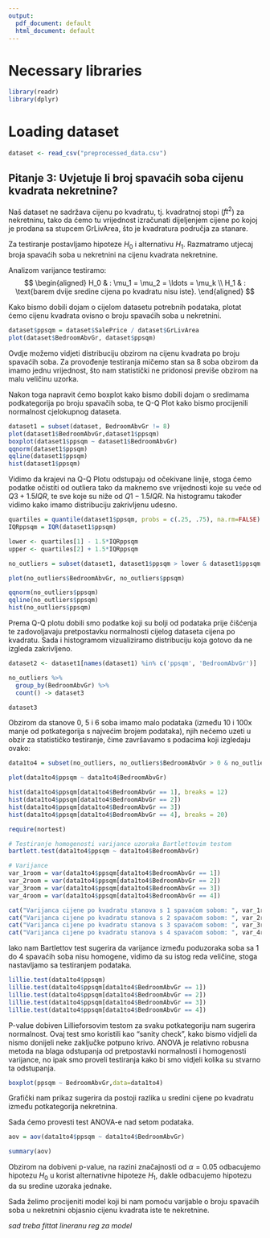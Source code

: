```yaml
---
output:
  pdf_document: default
  html_document: default
---
```

# Necessary libraries

```r
library(readr)
library(dplyr)
```

# Loading dataset

```r
dataset <- read_csv("preprocessed_data.csv")
```

## Pitanje 3: Uvjetuje li broj spavaćih soba cijenu kvadrata nekretnine?
Naš dataset ne sadržava cijenu po kvadratu, tj. kvadratnoj stopi ($ft^2$) za nekretninu, tako da ćemo tu vrijednost izračunati dijeljenjem cijene po kojoj je prodana sa stupcem GrLivArea, što je kvadratura područja za stanare.

Za testiranje postavljamo hipoteze $H_0$ i alternativu $H_1$. Razmatramo utjecaj broja spavaćih soba u nekretnini na cijenu kvadrata nekretnine.

Analizom varijance testiramo:
$$ \begin{aligned}
  H_0 & : \mu_1 = \mu_2 = \ldots = \mu_k \\
  H_1 & : \text{barem dvije sredine cijena po kvadratu nisu iste}.
\end{aligned} $$

Kako bismo dobili dojam o cijelom datasetu potrebnih podataka, plotat ćemo cijenu kvadrata ovisno o broju spavaćih soba u nekretnini.

```r
dataset$ppsqm = dataset$SalePrice / dataset$GrLivArea
plot(dataset$BedroomAbvGr, dataset$ppsqm)
```
Ovdje možemo vidjeti distribuciju obzirom na cijenu kvadrata po broju spavaćih soba. Za provođenje testiranja mičemo stan sa 8 soba obzirom da imamo jednu vrijednost, što nam statistički ne pridonosi previše obzirom na malu veličinu uzorka.

Nakon toga napravit ćemo boxplot kako bismo dobili dojam o sredimama podkategorija po broju spavačih soba, te Q-Q Plot kako bismo procijenili normalnost cjelokupnog dataseta.

```r
dataset1 = subset(dataset, BedroomAbvGr != 8)
plot(dataset1$BedroomAbvGr,dataset1$ppsqm)
boxplot(dataset1$ppsqm ~ dataset1$BedroomAbvGr)
qqnorm(dataset1$ppsqm)
qqline(dataset1$ppsqm)
hist(dataset1$ppsqm)
```
Vidimo da krajevi na Q-Q Plotu odstupaju od očekivane linije, stoga ćemo podatke očistiti od outliera tako da maknemo sve vrijednosti koje su veće od $Q3+ 1.5IQR$, te sve koje su niže od $Q1- 1.5IQR$. Na histogramu također vidimo kako imamo distribuciju zakrivljenu udesno.

```r
quartiles = quantile(dataset1$ppsqm, probs = c(.25, .75), na.rm=FALSE)
IQRppsqm = IQR(dataset1$ppsqm)

lower <- quartiles[1] - 1.5*IQRppsqm
upper <- quartiles[2] + 1.5*IQRppsqm

no_outliers = subset(dataset1, dataset1$ppsqm > lower & dataset1$ppsqm < upper)

plot(no_outliers$BedroomAbvGr, no_outliers$ppsqm)

qqnorm(no_outliers$ppsqm)
qqline(no_outliers$ppsqm)
hist(no_outliers$ppsqm)
```
Prema Q-Q plotu dobili smo podatke koji su bolji od podataka prije čišćenja te zadovoljavaju pretpostavku normalnosti cijelog dataseta cijena po kvadratu. Sada i histogramom vizualiziramo distribuciju koja gotovo da ne izgleda zakrivljeno.

```r
dataset2 <- dataset1[names(dataset1) %in% c('ppsqm', 'BedroomAbvGr')]

no_outliers %>%
  group_by(BedroomAbvGr) %>%
  count() -> dataset3

dataset3

```

Obzirom da stanove 0, 5 i 6 soba imamo malo podataka (između 10 i 100x manje od potkategorija s najvećim brojem podataka), njih nećemo uzeti u obzir za statističko testiranje, čime završavamo s podacima koji izgledaju ovako:

```r

data1to4 = subset(no_outliers, no_outliers$BedroomAbvGr > 0 & no_outliers$BedroomAbvGr < 5) 

plot(data1to4$ppsqm ~ data1to4$BedroomAbvGr)

hist(data1to4$ppsqm[data1to4$BedroomAbvGr == 1], breaks = 12)
hist(data1to4$ppsqm[data1to4$BedroomAbvGr == 2])
hist(data1to4$ppsqm[data1to4$BedroomAbvGr == 3])
hist(data1to4$ppsqm[data1to4$BedroomAbvGr == 4], breaks = 20)
```
```r
require(nortest)

# Testiranje homogenosti varijance uzoraka Bartlettovim testom
bartlett.test(data1to4$ppsqm ~ data1to4$BedroomAbvGr)

# Varijance 
var_1room = var(data1to4$ppsqm[data1to4$BedroomAbvGr == 1])
var_2room = var(data1to4$ppsqm[data1to4$BedroomAbvGr == 2])
var_3room = var(data1to4$ppsqm[data1to4$BedroomAbvGr == 3])
var_4room = var(data1to4$ppsqm[data1to4$BedroomAbvGr == 4])

cat("Varijanca cijene po kvadratu stanova s 1 spavaćom sobom: ", var_1room, "\n")
cat("Varijanca cijene po kvadratu stanova s 2 spavaćom sobom: ", var_2room, "\n")
cat("Varijanca cijene po kvadratu stanova s 3 spavaćom sobom: ", var_3room, "\n")
cat("Varijanca cijene po kvadratu stanova s 4 spavaćom sobom: ", var_4room, "\n")
```

Iako nam Bartlettov test sugerira da varijance između poduzoraka soba sa 1 do 4 spavaćih soba nisu homogene, vidimo da su istog reda veličine, stoga nastavljamo sa testiranjem podataka.

```r
lillie.test(data1to4$ppsqm)
lillie.test(data1to4$ppsqm[data1to4$BedroomAbvGr == 1])
lillie.test(data1to4$ppsqm[data1to4$BedroomAbvGr == 2])
lillie.test(data1to4$ppsqm[data1to4$BedroomAbvGr == 3])
lillie.test(data1to4$ppsqm[data1to4$BedroomAbvGr == 4])
```


P-value dobiven Lillieforsovim testom za svaku potkategoriju nam sugerira normalnost. Ovaj test smo koristili kao "sanity check", kako bismo vidjeli da nismo donijeli neke zaključke potpuno krivo. ANOVA je relativno robusna metoda na blaga odstupanja od pretpostavki normalnosti i homogenosti varijance, no ipak smo proveli testiranja kako bi smo vidjeli kolika su stvarno ta odstupanja.

```r
boxplot(ppsqm ~ BedroomAbvGr,data=data1to4)
```

Grafički nam prikaz sugerira da postoji razlika u sredini cijene po kvadratu između potkategorija nekretnina.

Sada ćemo provesti test ANOVA-e nad setom podataka.

```r
aov = aov(data1to4$ppsqm ~ data1to4$BedroomAbvGr)

summary(aov)
```
Obzirom na dobiveni p-value, na razini značajnosti od $\alpha=0.05$ odbacujemo hipotezu $H_0$ u korist alternativne hipoteze $H_1$, dakle odbacujemo hipotezu da su sredine uzoraka jednake.

Sada želimo procijeniti model koji bi nam pomoću varijable o broju spavaćih soba u nekretnini objasnio cijenu kvadrata iste te nekretnine.

*sad treba fittat lineranu reg za model*


